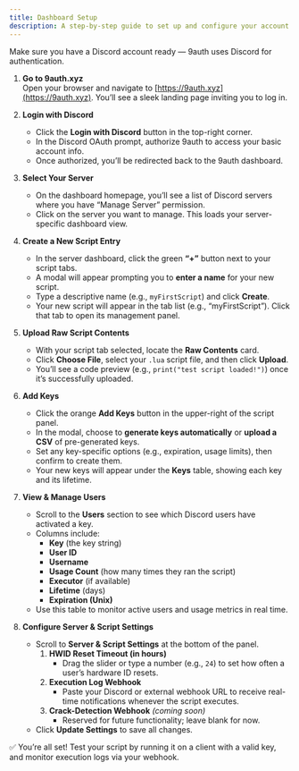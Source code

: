 ```yaml
---
title: Dashboard Setup
description: A step-by-step guide to set up and configure your account and scripts using the 9auth dashboard.
---
```



<Callout type="info">
  Make sure you have a Discord account ready — 9auth uses Discord for authentication.
</Callout>

1. **Go to 9auth.xyz**  
   Open your browser and navigate to [https://9auth.xyz](https://9auth.xyz). You’ll see a sleek landing page inviting you to log in.

2. **Login with Discord**  
   - Click the **Login with Discord** button in the top-right corner.  
   - In the Discord OAuth prompt, authorize 9auth to access your basic account info.  
   - Once authorized, you’ll be redirected back to the 9auth dashboard.

3. **Select Your Server**  
   - On the dashboard homepage, you’ll see a list of Discord servers where you have “Manage Server” permission.  
   - Click on the server you want to manage. This loads your server-specific dashboard view.

4. **Create a New Script Entry**  
   - In the server dashboard, click the green **“+”** button next to your script tabs.  
   - A modal will appear prompting you to **enter a name** for your new script.  
   - Type a descriptive name (e.g., `myFirstScript`) and click **Create**.  
   - Your new script will appear in the tab list (e.g., “myFirstScript”). Click that tab to open its management panel.

5. **Upload Raw Script Contents**  
   - With your script tab selected, locate the **Raw Contents** card.  
   - Click **Choose File**, select your `.lua` script file, and then click **Upload**.  
   - You’ll see a code preview (e.g., `print("test script loaded!")`) once it’s successfully uploaded.

6. **Add Keys**  
   - Click the orange **Add Keys** button in the upper-right of the script panel.  
   - In the modal, choose to **generate keys automatically** or **upload a CSV** of pre-generated keys.  
   - Set any key-specific options (e.g., expiration, usage limits), then confirm to create them.  
   - Your new keys will appear under the **Keys** table, showing each key and its lifetime.

7. **View & Manage Users**  
   - Scroll to the **Users** section to see which Discord users have activated a key.  
   - Columns include:  
     - **Key** (the key string)  
     - **User ID**  
     - **Username**  
     - **Usage Count** (how many times they ran the script)  
     - **Executor** (if available)  
     - **Lifetime** (days)  
     - **Expiration (Unix)**  
   - Use this table to monitor active users and usage metrics in real time.

8. **Configure Server & Script Settings**  
   - Scroll to **Server & Script Settings** at the bottom of the panel.  
     1. **HWID Reset Timeout (in hours)**  
        - Drag the slider or type a number (e.g., `24`) to set how often a user’s hardware ID resets.  
     2. **Execution Log Webhook**  
        - Paste your Discord or external webhook URL to receive real-time notifications whenever the script executes.  
     3. **Crack-Detection Webhook** *(coming soon)*  
        - Reserved for future functionality; leave blank for now.  
   - Click **Update Settings** to save all changes.

<Callout type="success">
  ✅ You’re all set! Test your script by running it on a client with a valid key, and monitor execution logs via your webhook.
</Callout>
